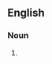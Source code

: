 {{also|whistle-blowers}}

==English==

===Noun===
{{head|en|noun form}}

# {{plural of|whistleblower|lang=en}}